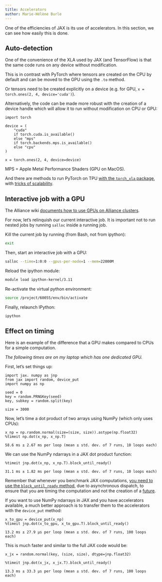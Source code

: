 ```yaml
---
title: Accelerators
author: Marie-Hélène Burle
---
```


:::{.def}

One of the efficiencies of JAX is its use of accelerators. In this section, we can see how easily this is done.

:::

## Auto-detection

One of the convenience of the XLA used by JAX (and TensorFlow) is that the same code runs on any device without modification.

:::{.note}

This is in contrast with PyTorch where tensors are created on the CPU by default and can be moved to the GPU using the `.to` method.

Or tensors need to be created explicitly on a device (e.g. for GPU, `x = torch.ones(2, 4, device='cuda')`).

Alternatively, the code can be made more robust with the creation of a device handle which will allow it to run without modification on CPU or GPU:

```.python
import torch

device = (
    "cuda"
    if torch.cuda.is_available()
    else "mps"
    if torch.backends.mps.is_available()
    else "cpu"
)

x = torch.ones(2, 4, device=device)
```

:::{.note}

MPS = Apple Metal Performance Shaders (GPU on MacOS).

:::

And there are methods to run PyTorch on TPU [with the `torch_xla` package](https://pytorch.org/xla/release/2.1/index.html), with [tricks of scalability](https://pytorch.org/blog/scaling-pytorch-models-on-cloud-tpus-with-fsdp/).

:::

## Interactive job with a GPU

The Alliance wiki [documents how to use GPUs on Alliance clusters](https://docs.alliancecan.ca/wiki/Using_GPUs_with_Slurm).

For now, let's [relinquish our current interactive job]{.emph}. It is important not to run nested jobs by running `salloc` inside a running job.

Kill the current job by running (from Bash, not from ipython):

```.bash
exit
```

Then, start an interactive job with a GPU:

```.bash
salloc --time=1:0:0 --gpus-per-node=1 --mem=22000M
```

Reload the ipython module:

```.bash
module load ipython-kernel/3.11
```

Re-activate the virtual python environment:

```.bash
source /project/60055/env/bin/activate
```

Finally, relaunch IPython:

```.bash
ipython
```

## Effect on timing

Here is an example of the difference that a GPU makes compared to CPUs for a simple computation.

*The following times are on my laptop which has one dedicated GPU.*

First, let's set things up:

```.python
import jax. numpy as jnp
from jax import random, device_put
import numpy as np

seed = 0
key = random.PRNGKey(seed)
key, subkey = random.split(key)

size = 3000
```

Now, let's time a dot product of two arrays using NumPy (which only uses CPUs):

```.python
x_np = np.random.normal(size=(size, size)).astype(np.float32)
%timeit np.dot(x_np, x_np.T)
```

```
58.6 ms ± 2.67 ms per loop (mean ± std. dev. of 7 runs, 10 loops each)
```

We can use the NumPy ndarrays in a JAX dot product function:

```.python
%timeit jnp.dot(x_np, x_np.T).block_until_ready()
```

```
31.1 ms ± 1.82 ms per loop (mean ± std. dev. of 7 runs, 10 loops each)
```

:::{.note}

Remember that whenever you benchmark JAX computations, [you need to use the `block_until_ready` method](https://mint.westdri.ca/ai/jx/jx_benchmark), due to asynchronous dispatch, to ensure that you are timing the computation and not the creation of a [future](https://en.wikipedia.org/wiki/Futures_and_promises).

:::

If you want to use NumPy ndarrays in JAX and you have accelerators available, a much better approach is to transfer them to the accelerators with the `device_put` method:

```.python
x_to_gpu = device_put(x_np)
%timeit jnp.dot(x_to_gpu, x_to_gpu.T).block_until_ready()
```

```
13.2 ms ± 27.9 µs per loop (mean ± std. dev. of 7 runs, 100 loops each)
```

This is much faster and similar to the full JAX code would be:

```.python
x_jx = random.normal(key, (size, size), dtype=jnp.float32)

%timeit jnp.dot(x_jx, x_jx.T).block_until_ready()
```

```
13.3 ms ± 33.3 µs per loop (mean ± std. dev. of 7 runs, 100 loops each)
```
